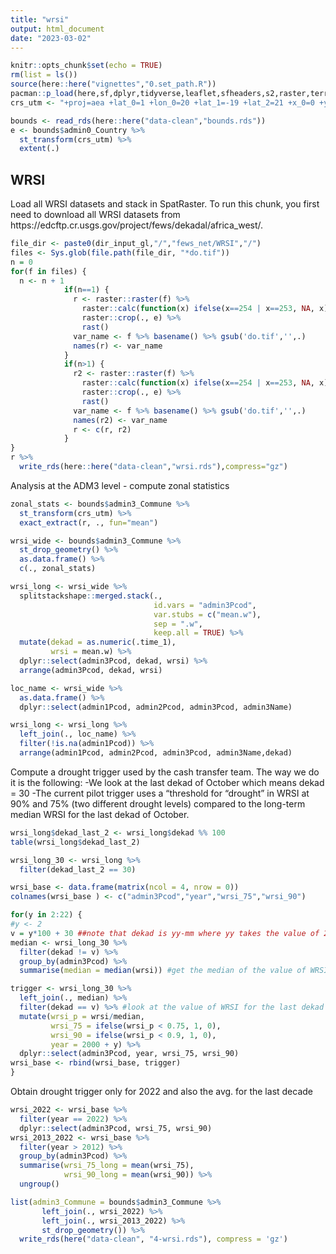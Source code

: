 ```yaml
---
title: "wrsi"
output: html_document
date: "2023-03-02"
---
```


```r
knitr::opts_chunk$set(echo = TRUE)
rm(list = ls())
source(here::here("vignettes","0.set_path.R"))
pacman::p_load(here,sf,dplyr,tidyverse,leaflet,sfheaders,s2,raster,terra,exactextractr,readxl,tmap)
crs_utm <- "+proj=aea +lat_0=1 +lon_0=20 +lat_1=-19 +lat_2=21 +x_0=0 +y_0=0 +ellps=clrk66 +units=m +no_defs"

bounds <- read_rds(here::here("data-clean","bounds.rds"))
e <- bounds$admin0_Country %>%
  st_transform(crs_utm) %>%
  extent(.)
```
## WRSI
Load all WRSI datasets and stack in SpatRaster. To run this chunk, you first need to download all WRSI datasets from https://edcftp.cr.usgs.gov/project/fews/dekadal/africa_west/. 

```r
file_dir <- paste0(dir_input_gl,"/","fews_net/WRSI","/")
files <- Sys.glob(file.path(file_dir, "*do.tif"))
n = 0
for(f in files) {
  n <- n + 1
            if(n==1) {
              r <- raster::raster(f) %>%
                raster::calc(function(x) ifelse(x==254 | x==253, NA, x)) %>%
                raster::crop(., e) %>%
                rast()
              var_name <- f %>% basename() %>% gsub('do.tif','',.)
              names(r) <- var_name
            }
            if(n>1) {
              r2 <- raster::raster(f) %>%
                raster::calc(function(x) ifelse(x==254 | x==253, NA, x)) %>%
                raster::crop(., e) %>%
                rast()
              var_name <- f %>% basename() %>% gsub('do.tif','',.)
              names(r2) <- var_name
              r <- c(r, r2)
            }
}
r %>%
  write_rds(here::here("data-clean","wrsi.rds"),compress="gz")
```

Analysis at the ADM3 level - compute zonal statistics
```r
zonal_stats <- bounds$admin3_Commune %>%
  st_transform(crs_utm) %>%
  exact_extract(r, ., fun="mean")

wrsi_wide <- bounds$admin3_Commune %>%
  st_drop_geometry() %>%
  as.data.frame() %>%
  c(., zonal_stats) 
```

```r
wrsi_long <- wrsi_wide %>% 
  splitstackshape::merged.stack(.,
                                id.vars = "admin3Pcod",
                                var.stubs = c("mean.w"),
                                sep = ".w",
                                keep.all = TRUE) %>%
  mutate(dekad = as.numeric(.time_1),
         wrsi = mean.w) %>%
  dplyr::select(admin3Pcod, dekad, wrsi) %>%
  arrange(admin3Pcod, dekad, wrsi) 

loc_name <- wrsi_wide %>%
  as.data.frame() %>%
  dplyr::select(admin1Pcod, admin2Pcod, admin3Pcod, admin3Name)

wrsi_long <- wrsi_long %>%
  left_join(., loc_name) %>%
  filter(!is.na(admin1Pcod)) %>%
  arrange(admin1Pcod, admin2Pcod, admin3Pcod, admin3Name,dekad) 
```

Compute a drought trigger used by the cash transfer team. The way we do it is the following:
-We look at the last dekad of October which means dekad = 30
-The current pilot trigger uses a "threshold for “drought” in WRSI at 90% and 75% (two different drought levels) compared to the long-term median WRSI for the last dekad of October.
```r
wrsi_long$dekad_last_2 <- wrsi_long$dekad %% 100
table(wrsi_long$dekad_last_2)

wrsi_long_30 <- wrsi_long %>%
  filter(dekad_last_2 == 30)

wrsi_base <- data.frame(matrix(ncol = 4, nrow = 0))
colnames(wrsi_base ) <- c("admin3Pcod","year","wrsi_75","wrsi_90")

for(y in 2:22) {
#y <- 2
v = y*100 + 30 ##note that dekad is yy-mm where yy takes the value of 2 through 22
median <- wrsi_long_30 %>%
  filter(dekad != v) %>%
  group_by(admin3Pcod) %>%
  summarise(median = median(wrsi)) #get the median of the value of WRSI for the last dekad of October

trigger <- wrsi_long_30 %>%
  left_join(., median) %>%
  filter(dekad == v) %>% #look at the value of WRSI for the last dekad of October for that particular year
  mutate(wrsi_p = wrsi/median,
         wrsi_75 = ifelse(wrsi_p < 0.75, 1, 0),
         wrsi_90 = ifelse(wrsi_p < 0.9, 1, 0),
         year = 2000 + y) %>%
  dplyr::select(admin3Pcod, year, wrsi_75, wrsi_90)
wrsi_base <- rbind(wrsi_base, trigger)
}
```
Obtain drought trigger only for 2022 and also the avg. for the last decade
```r
wrsi_2022 <- wrsi_base %>%
  filter(year == 2022) %>%
  dplyr::select(admin3Pcod, wrsi_75, wrsi_90)
wrsi_2013_2022 <- wrsi_base %>%
  filter(year > 2012) %>%
  group_by(admin3Pcod) %>%
  summarise(wrsi_75_long = mean(wrsi_75),
            wrsi_90_long = mean(wrsi_90)) %>%
  ungroup()

list(admin3_Commune = bounds$admin3_Commune %>% 
       left_join(., wrsi_2022) %>%
       left_join(., wrsi_2013_2022) %>%
       st_drop_geometry()) %>%
  write_rds(here("data-clean", "4-wrsi.rds"), compress = 'gz')
```
